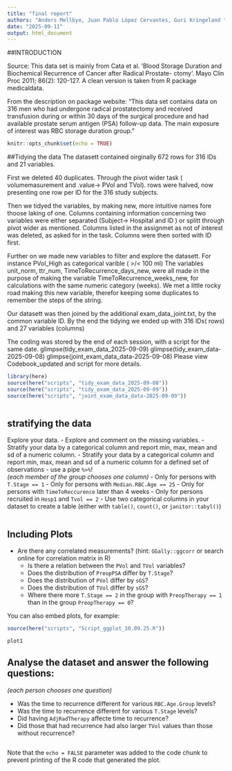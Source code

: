 ```yaml
---
title: "final report"
authors: "Anders Mellbye, Juan Pablo López Cervantes, Guri Kringeland "
date: "2025-09-11"
output: html_document
---
```


##INTRODUCTION

Source: This data set is mainly from Cata et al. ’Blood Storage Duration and Biochemical Recurrence of Cancer after Radical Prostate- ctomy’. Mayo Clin Proc 2011; 86(2): 120-127. A clean version is taken from R package medicaldata.

From the description on package website: “This data set contains data on 316 men who had undergone radical prostatectomy and received transfusion during or within 30 days of the surgical procedure and had available prostate serum antigen (PSA) follow-up data. The main exposure of interest was RBC storage duration group.”

```r
knitr::opts_chunk$set(echo = TRUE)
```

##Tidying the data
The datasett contained oirginally 672 rows for 316 IDs and 21 variables. 

First we deleted 40 duplicates. Through the pivot wider task ( volumemasurement and .value-> PVol and TVol). rows were halved, now presenting one row per ID for the 316 study subjects. 

Then we tidyed the variables, by making new, more intuitive names fore thoose laking of one. 
Columns containing information concerning two variables were either separated (Subject-> Hospital and ID ) or splitt through pivot wider as mentioned. Columns listed in the assignmet as not of interest was deleted, as asked for in the task. Columns were then sorted with ID first. 

Further on we made new variables to filter and explore the datasett. 
For instance PVol_High as categorical varible ( >/< 100 ml)
The variables unit_norm, ttr_num, TimeToRecurrence_days_new, were all made in the purpose of making the variable TimeToRecurrence_weeks_new, for calculations with the same numeric category (weeks). We met a little rocky road making this new variable, therefor keeping some duplicates to remember the steps of the string.

Our datasett was then joined by the additional exam_data_joint.txt, by the common variable ID. 
By the end the tidying we ended up with 316 IDs( rows) and 27 variables (columns)

The coding was stored by the end of each session, with a script for the same date. 
glimpse(tidy_exam_data_2025-09-09)
glimpse(tidy_exam_data-2025-09-08)
glimpse(joint_exam_data_data-2025-09-08)
Please view Codebook_updated and script for more details. 


```r
library(here)
source(here("scripts", "tidy_exam_data_2025-09-08"))
source(here("scripts", "tidy_exam_data_2025-09-09"))
source(here("scripts", "joint_exam_data_data-2025-09-09"))



```

## stratifying the data
 Explore your data.
  - Explore and comment on the missing variables.
  - Stratify your data by a categorical column and report min, max, mean and sd of a numeric column.
  - Stratify your data by a categorical column and report min, max, mean and sd of a numeric column for a defined set of observations - use a pipe `%>%`!    
_(each member of the group chooses one column)_
        - Only for persons with `T.Stage == 1`
        - Only for persons with `Median.RBC.Age == 25`
        - Only for persons with `TimeToReccurence` later than 4 weeks
        - Only for persons recruited in `Hosp1` and `Tvol == 2`
  - Use two categorical columns in your dataset to create a table (either with
  `table()`, `count()`, or `janitor::tabyl()`)



```r

```


## Including Plots


- Are there any correlated measurements? (hint: `GGally::ggcorr` or search
  online for correlation matrix in R)
  - Is there a relation between the `PVol` and `TVol` variables?
  - Does the distribution of `PreopPSA` differ by `T.Stage`?
  - Does the distribution of `PVol` differ by `sGS`?
  - Does the distribution of `TVol` differ by `sGS`?
  - Where there more `T.Stage == 2` in the group with `PreopTherapy == 1` than in the group `PreopTherapy == 0`?


You can also embed plots, for example:

```r
source(here("scripts", "Script_ggplot_10.09.25.R"))

plot1
```


## Analyse the dataset and answer the following questions:    
_(each person chooses one question)_

  - Was the time to recurrence different for various `RBC.Age.Group` levels?
  - Was the time to recurrence different for various `T.Stage` levels?
  - Did having `AdjRadTherapy` affecte time to recurrence?
  - Did those that had recurrence had also larger `TVol` values than those without recurrence?






```r

```

Note that the `echo = FALSE` parameter was added to the code chunk to prevent printing of the R code that generated the plot.
